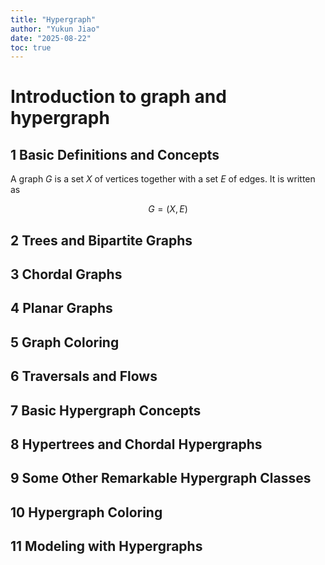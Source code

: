 ```yaml
---
title: "Hypergraph"
author: "Yukun Jiao"
date: "2025-08-22"
toc: true
---
```


# Introduction to graph and hypergraph

## 1 Basic Definitions and Concepts

A graph $G$ is a set $X$ of vertices together with a set $E$ of edges. It is written as

$$
G = (X, E)
$$


## 2 Trees and Bipartite Graphs

## 3 Chordal Graphs


## 4 Planar Graphs

## 5 Graph Coloring

## 6 Traversals and Flows

## 7 Basic Hypergraph Concepts

## 8 Hypertrees and Chordal Hypergraphs

## 9 Some Other Remarkable  Hypergraph Classes

## 10 Hypergraph Coloring

## 11 Modeling with Hypergraphs

